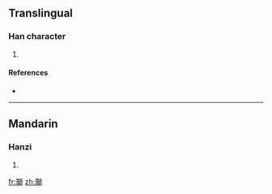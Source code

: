 ==Translingual==

===Han character===
{{Han char|rn=96|rad=玉|as=10|sn=14|four=|canj=一土竹口月 (MGHRB)}}

# {{defn|Han|sort=玉10}}

====References====
* {{Han ref|kx=0738.200|dkj=21144|hdz=21131.030|uh=7461|ud=29793}}

----

==Mandarin==

===Hanzi===
{{cmn-hanzi|pin=[[sh]] ([[shi]])|wg=<sup>i</sup>}}

# {{defn|Mandarin}}

[[fr:瑡]]
[[zh:瑡]]